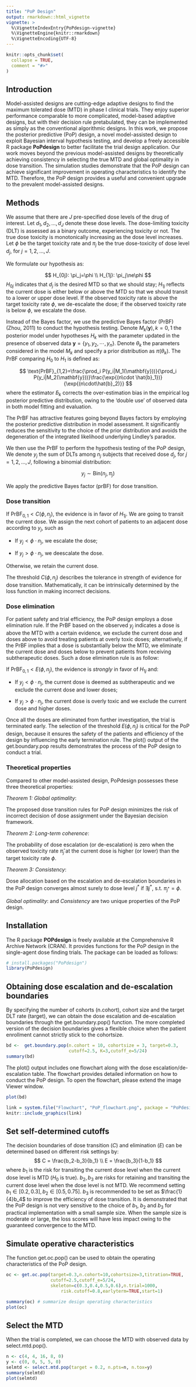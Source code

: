 ```yaml
---
title: "PoP Design"
output: rmarkdown::html_vignette
vignette: >
  %\VignetteIndexEntry{PoPdesign-vignette}
  %\VignetteEngine{knitr::rmarkdown}
  %\VignetteEncoding{UTF-8}
---
```


```r
knitr::opts_chunk$set(
  collapse = TRUE,
  comment = "#>"
)
```

## Introduction

Model-assisted designs are cutting-edge adaptive designs to find the maximum tolerated dose (MTD) in phase I clinical trials. They enjoy superior performance comparable to more complicated, model-based adaptive designs, but with their decision rule pretabulated, they can be implemented as simply as the conventional algorithmic designs. In this work, we propose the posterior predictive (PoP) design, a novel model-assisted design to exploit Bayesian interval hypothesis testing, and develop a freely accessible R package **PoPdesign** to better facilitate the trial design application. Our work moves beyond the previous model-assisted designs by theoretically achieving consistency in selecting the true MTD and global optimality in dose transition. The simulation studies demonstrate that the PoP design can achieve significant improvement in operating characteristics to identify the MTD. Therefore, the PoP design provides a useful and convenient upgrade to the prevalent model-assisted designs.

## Methods

We assume that there are $J$ pre-specified dose levels of the drug of interest. Let $d_1,d_2,\ldots,d_J$ denote these dose levels. The dose-limiting toxicity (DLT) is assessed as a binary outcome, experiencing toxicity or not. The true dose toxicity is monotonically increasing as the dose level increases. Let $\phi$ be the target toxicity rate and $\pi_j$ be the true dose-toxicity of dose level $d_j$, for $j=1,2,\ldots,J$.

We formulate our hypothesis as:

$$
H_{0j}: \pi_j=\phi \\
H_{1j}: \pi_j\ne\phi
$$
$H_{0j}$ indicates that $d_j$ is the desired MTD so that we should stay; $H_{1j}$ reflects the current dose is either below or above the MTD so that we should transit to a lower or upper dose level. If the observed toxicity rate is above the target toxicity rate $\phi$, we de-escalate the dose; if the observed toxicity rate is below $\phi$, we escalate the dose.

Instead of the Bayes factor, we use the predictive Bayes factor (PrBF) (Zhou, 2011) to conduct the hypothesis testing. Denote $M_k (\mathbf{y}),k=0,1$ the posterior model under hypotheses $H_k$ with the parameter updated in the presence of observed data $\mathbf{y}=\{y_1,y_2,\cdots,y_n\}$. Denote $\theta_k$ the parameters considered in the model $M_k$ and specify a prior distribution as $\pi(\theta_k)$. The PrBF comparing $H_0$ to $H_1$ is defined as:

$$
\text{PrBF}_{1,2}=\frac{\prod_i P(y_i|M_1(\mathbf{y}))}{\prod_i P(y_i|M_2(\mathbf{y}))}\frac{\exp{(n\cdot \hat{b}_1})}{\exp{(n\cdot\hat{b}_2)}}
$$
where the estimator $\hat{b}_k$ corrects the over-estimation bias in the empirical log posterior predictive distribution, owing to the 'double use' of observed data in both model fitting and evaluation. 

The PrBF has attractive features going beyond Bayes factors by employing the posterior predictive distribution in model assessment. It significantly reduces the sensitivity to the choice of the prior distribution and avoids the degeneration of the integrated likelihood underlying Lindley's paradox.

We then use the PrBF to perform the hypothesis testing of the PoP design, We denote $y_j$ the sum of DLTs among $n_j$ subjects that received dose $d_j$, for $j=1,2,\dots,J$, following a binomial distribution:

$$
y_j\sim\text{Bin}(n_j,\pi_j)
$$

We apply the predictive Bayes factor (prBF) for dose transition.

### Dose transition
If $\text{PrBF}_{0,1}<C(\phi,n_j)$, the evidence is in favor of $H_{1j}$. We are going to transit the current dose. We assign the next cohort of patients to an adjacent dose according to $y_j$, such as

* If $y_j<\phi \cdot n_j$, we escalate the dose;

* If $y_j>\phi \cdot  n_j$, we deescalate the dose.

Otherwise, we retain the current dose.

The threshold $C(\phi, n_j)$ describes the tolerance in strength of evidence for dose transition. 
Mathematically, it can be intrinsically determined by the loss function in making incorrect decisions. 

### Dose elimination

For patient safety and trial efficiency, the PoP design employs a dose elimination rule. If the PrBF based on the observed $y_j$ indicates a dose is above the MTD with a certain evidence, we exclude the current dose and doses above to avoid treating patients at overly toxic doses; alternatively, if the PrBF implies that a dose is substantially below the MTD, we eliminate the current dose and doses below to prevent patients from receiving subtherapeutic doses. Such a dose elimination rule is as follow:

If $\text{PrBF}_{0,1}<E(\phi, n_j)$, the evidence is $\textit{strongly}$ in favor of $H_{1j}$ and:

* If $y_j<\phi \cdot n_j$, the current dose is deemed as subtherapeutic and we exclude the current dose and lower doses;

* If $y_j>\phi \cdot n_j$, the current dose is overly toxic and we exclude the current dose and higher doses.

Once all the doses are eliminated from further investigation, the trial is terminated early. The selection of the threshold $E(\phi, n_j)$ is critical for the PoP design, because it ensures the safety of the patients and efficiency of the design by influencing the early termination rule. The plot() output of the get.boundary.pop results demonstrates the process of the PoP design to conduct a trial.

### Theoretical properties

Compared to other model-assisted design, PoPdesign possesses these three theoretical properties:

$\textit{Theorem 1: Global optimality}$:

The proposed dose transition rules for PoP design minimizes the risk of incorrect decision of dose assignment under the Bayesian decision framework.

$\textit{Theorem 2: Long-term coherence}$:

The probability of dose escalation (or de-escalation) is zero when the observed toxicity rate $\hat{\pi}_j$ at the current dose is higher (or lower) than the target toxicity rate $\phi$.

$\textit{Theorem 3: Consistency}$:

Dose allocation based on the escalation and de-escalation boundaries in the PoP design converges almost surely to dose level $j^*$ if $\exists j^*$, s.t. $\pi_{j^*}=\phi$. 

$\textit{Global optimality}$: and $\textit{Consistency}$ are two unique properties of the PoP design.

## Installation

The R package **POPdesign** is freely available at the Comprehensive R Archive Network (CRAN). It provides functions for the PoP design in the single-agent dose finding trials. The package can be loaded as follows: 

```r
# install.packages("PoPdesign")
library(PoPdesign)
```


## Obtaining dose escalation and de-escalation boundaries

By specifying the number of cohorts (n.cohort), cohort size and the target DLT rate (target), we can obtain the dose escalation and de-escalation boundaries through the get.boundary.pop() function. The more completed version of the decision boundaries gives a flexible choice when the patient enrollment cannot strictly stick to the cohortsize. 

```r
bd <-  get.boundary.pop(n.cohort = 10, cohortsize = 3, target=0.3, 
                        cutoff=2.5, K=3,cutoff_e=5/24)
summary(bd)
```

The plot() output includes one flowchart along with the dose escalation/de-escalation table. The flowchart provides detailed information on how to conduct the PoP design. To open the flowchart, please extend the image Viewer window.

```r
plot(bd)
```

```r
link = system.file("Flowchart", "PoP_flowchart.png", package = "PoPdesign")
knitr::include_graphics(link)

```


## Set self-determined cutoffs
The decision boundaries of dose transition ($C$) and elimination ($E$) can be determined based on different risk settings by: 
$$
C = \frac{b_2-b_3}{b_1} \\
E = \frac{b_3}{1-b_1}
$$
where $b_1$ is the risk for transiting the current dose level when the current dose level is MTD ($H_0$ is true). $b_2, b_3$ are risks for retaining and transiting the current dose level when the dose level is not MTD. 
We recommend setting $b_1 \in [0.2,0.3], b_2\in[0.5,0.75]$. $b_3$ is recommended to be set as $\frac{1}{4}b_4$ to improve the efficiency of dose transition. It is demonstrated that the PoP design is not very sensitive to the choice of $b_1$, $b_2$ and $b_3$ for practical implementation with a small sample size. When the sample size is moderate or large, the loss scores will have less impact owing to the guaranteed convergence to the MTD.

## Simulate operative characteristics

The function get.oc.pop() can be used to obtain the operating characteristics of the PoP design.

```r
oc <- get.oc.pop(target=0.3,n.cohort=10,cohortsize=3,titration=TRUE,
                 cutoff=2.5,cutoff_e=5/24,
                 skeleton=c(0.3,0.4,0.5,0.6),n.trial=1000,
                     risk.cutoff=0.8,earlyterm=TRUE,start=1)

summary(oc) # summarize design operating characteristics
plot(oc)
```


## Select the MTD

When the trial is completed, we can choose the MTD with observed data by select.mtd.pop().

```r
n <- c(4, 4, 16, 8, 0) 
y <- c(0, 0, 5, 5, 0)
selmtd <- select.mtd.pop(target = 0.2, n.pts=n, n.tox=y)
summary(selmtd)
plot(selmtd) 

```

